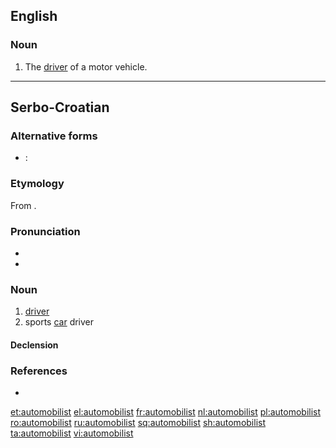 ==English==

===Noun===
{{en-noun}}

# The [[driver]] of a motor vehicle.

----

==Serbo-Croatian==

===Alternative forms===
* {{qualifier|Bosnia, Serbia}}: {{l|sh|automobìlista}}

===Etymology===
From {{m|sh|automòbīl}}.

===Pronunciation===
* {{IPA|/automobǐlist/|lang=sh}}
* {{hyphenation|a|u|to|mo|bi|list|lang=sh}}

===Noun===
{{sh-noun|g=m|head=automobìlist|r|аутомобѝлист}}

# [[driver]]
# sports [[car]] driver

====Declension====
{{sh-decl-noun
|automobilist|automobilisti
|automobilista|automobilista
|automobilistu|automobilistima
|automobilista|automobiliste
|automobiliste|automobilisti
|automobilistu|automobilistima
|automobilistom|automobilistima
}}

===References===
* {{R:sh:HJP|e1xvXA%3D%3D}}

[[et:automobilist]]
[[el:automobilist]]
[[fr:automobilist]]
[[nl:automobilist]]
[[pl:automobilist]]
[[ro:automobilist]]
[[ru:automobilist]]
[[sq:automobilist]]
[[sh:automobilist]]
[[ta:automobilist]]
[[vi:automobilist]]